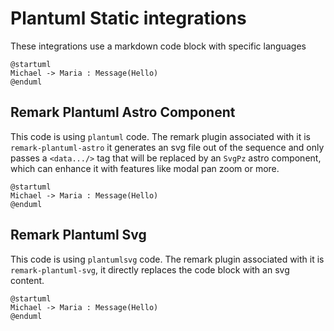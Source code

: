# Plantuml Static integrations
These integrations use a markdown code block with specific languages
```
@startuml
Michael -> Maria : Message(Hello)
@enduml
```

## Remark Plantuml Astro Component
This code is using `plantuml` code. The remark plugin associated with it is `remark-plantuml-astro` it generates an svg file out of the sequence and only passes a `<data.../>` tag that will be replaced by an `SvgPz` astro component, which can enhance it with features like modal pan zoom or more.

```plantuml my-puml
@startuml
Michael -> Maria : Message(Hello)
@enduml
```

## Remark Plantuml Svg
This code is using `plantumlsvg` code. The remark plugin associated with it is `remark-plantuml-svg`, it directly replaces the code block with an svg content.

```plantumlsvg my-puml
@startuml
Michael -> Maria : Message(Hello)
@enduml
```
